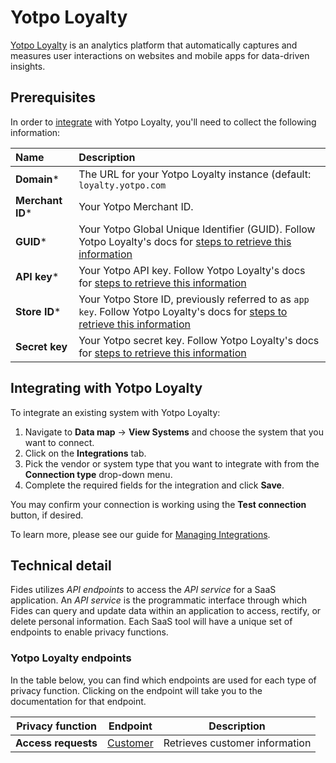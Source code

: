 # Yotpo Loyalty
[Yotpo Loyalty](https://www.yotpo.com/platform/loyalty/) is an analytics platform that automatically captures and measures user interactions on websites and mobile apps for data-driven insights.

## Prerequisites

In order to [integrate](/docs/user-guides/integrations) with Yotpo Loyalty, you'll need to collect the following information:

| Name                       | Description                                                                                                                             |
| :------------------------- | :-------------------------------------------------------------------------------------------------------------------------------------- |
| **Domain***                | The URL for your Yotpo Loyalty instance (default: `loyalty.yotpo.com` |
| **Merchant ID***          | Your Yotpo Merchant ID. |
| **GUID***                 | Your Yotpo Global Unique Identifier (GUID). Follow Yotpo Loyalty's docs for [steps to retrieve this information](https://support.yotpo.com/docs/finding-your-loyalty-referrals-api-key-and-guid) |
| **API key***                 | Your Yotpo API key. Follow Yotpo Loyalty's docs for [steps to retrieve this information](https://support.yotpo.com/docs/finding-your-loyalty-referrals-api-key-and-guid) |
| **Store ID***                 | Your Yotpo Store ID, previously referred to as `app key`. Follow Yotpo Loyalty's docs for [steps to retrieve this information](https://support.yotpo.com/docs/finding-your-yotpo-app-key-and-secret-key) |
| **Secret key**                 | Your Yotpo secret key. Follow Yotpo Loyalty's docs for [steps to retrieve this information](https://support.yotpo.com/docs/finding-your-yotpo-app-key-and-secret-key) |




## Integrating with Yotpo Loyalty
To integrate an existing system with Yotpo Loyalty:

1. Navigate to **Data map** → **View Systems** and choose the system that you want to connect.
2. Click on the **Integrations** tab.
3. Pick the vendor or system type that you want to integrate with from the **Connection type** drop-down menu.
4. Complete the required fields for the integration and click **Save**. 

You may confirm your connection is working using the **Test connection** button, if desired.

To learn more, please see our guide for [Managing Integrations](/docs/user-guides/integrations/manage-integrations).

## Technical detail 

Fides utilizes _API endpoints_ to access the _API service_ for a SaaS application. An _API service_ is the programmatic interface through which Fides can query and update data within an application to access, rectify, or delete personal information. Each SaaS tool will have a unique set of endpoints to enable privacy functions. 

### Yotpo Loyalty endpoints
In the table below, you can find which endpoints are used for each type of privacy function. Clicking on the endpoint will take you to the documentation for that endpoint.

| Privacy function | Endpoint | Description |
|----|----|----|
| **Access requests**            | [Customer](https://loyaltyapi.yotpo.com/reference/fetch-customer-details) | Retrieves customer information |




